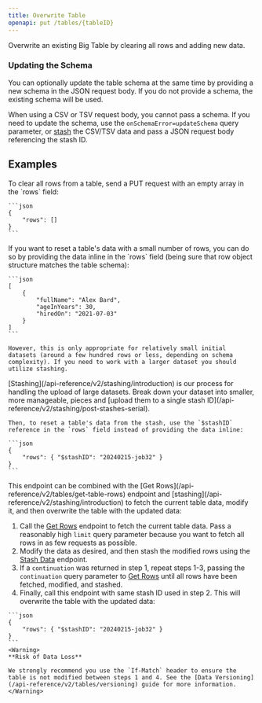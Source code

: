 ```yaml
---
title: Overwrite Table
openapi: put /tables/{tableID}
---
```


Overwrite an existing Big Table by clearing all rows and adding new data.

### Updating the Schema

You can optionally update the table schema at the same time by providing a new schema in the JSON request body. If you do not provide a schema, the existing schema will be used.

When using a CSV or TSV request body, you cannot pass a schema. If you need to update the schema, use the `onSchemaError=updateSchema` query parameter, or [stash](/api-reference/v2/stashing/introduction) the CSV/TSV data and pass a JSON request body referencing the stash ID.

## Examples

<AccordionGroup>
  <Accordion title="Clear table data">
    To clear all rows from a table, send a PUT request with an empty array in the `rows` field:

    ```json
    {
        "rows": []
    }
    ```
  </Accordion>
  <Accordion title="Reset table data">
    If you want to reset a table's data with a small number of rows, you can do so by providing the data inline in the `rows` field (being sure that row object structure matches the table schema):

    ```json
    [
        {
            "fullName": "Alex Bard",
            "ageInYears": 30,
            "hiredOn": "2021-07-03"
        }
    ]
    ```

    However, this is only appropriate for relatively small initial datasets (around a few hundred rows or less, depending on schema complexity). If you need to work with a larger dataset you should utilize stashing.
  </Accordion>

  <Accordion title="Reset table data from Stash">
    [Stashing](/api-reference/v2/stashing/introduction) is our process for handling the upload of large datasets. Break down your dataset into smaller, more manageable, pieces and [upload them to a single stash ID](/api-reference/v2/stashing/post-stashes-serial). 

    Then, to reset a table's data from the stash, use the `$stashID` reference in the `rows` field instead of providing the data inline:

    ```json
    {
        "rows": { "$stashID": "20240215-job32" }
    }
    ```
  </Accordion>
  <Accordion title="Batch update table rows">
  This endpoint can be combined with the [Get Rows](/api-reference/v2/tables/get-table-rows) endpoint and [stashing](/api-reference/v2/stashing/introduction) to fetch the current table data, modify it, and then overwrite the table with the updated data:

  1. Call the [Get Rows](/api-reference/v2/tables/get-table-rows) endpoint to fetch the current table data. Pass a reasonably high `limit` query parameter because you want to fetch all rows in as few requests as possible.
  2. Modify the data as desired, and then stash the modified rows using the [Stash Data](/api-reference/v2/stashing/put-stashes-serial) endpoint.
  3. If a `continuation` was returned in step 1, repeat steps 1-3, passing the `continuation` query parameter to [Get Rows](/api-reference/v2/tables/get-table-rows) until all rows have been fetched, modified, and stashed.
  4. Finally, call this endpoint with same stash ID used in step 2. This will overwrite the table with the updated data:

    ```json
    {
        "rows": { "$stashID": "20240215-job32" }
    }
    ```
    <Warning>
    **Risk of Data Loss**

    We strongly recommend you use the `If-Match` header to ensure the table is not modified between steps 1 and 4. See the [Data Versioning](/api-reference/v2/tables/versioning) guide for more information.
    </Warning>
  </Accordion>
</AccordionGroup>